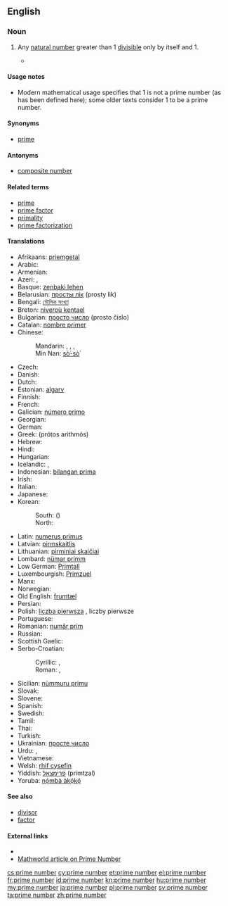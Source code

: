 ==English==
{{wikipedia}}

===Noun===
{{en-noun|prime numbers}}

# {{context|number theory|lang=en}} Any [[natural number]] greater than 1 [[divisible]] only by itself and 1.
#* {{quote-magazine|year=2013|month=July-August|author=[http://www.americanscientist.org/authors/detail/sarah-glaz Sarah Glaz]
|title=[http://www.americanscientist.org/issues/pub/2013/4/ode-to-prime-numbers Ode to Prime Numbers]
|volume=101|issue=4|magazine={{w|American Scientist}}
|passage=Some poems, echoing the purpose of early poetic treatises on scientific principles, attempt to elucidate the mathematical concepts that underlie '''prime numbers'''. Others play with primes’ cultural associations. Still others derive their structure from mathematical patterns involving primes.}}
#: {{usex|lang=en|Every natural number greater than 1 can be factorized into '''prime numbers'''.}}

====Usage notes====
* Modern mathematical usage specifies that 1 is not a prime number (as has been defined here); some older texts consider 1 to be a prime number.

====Synonyms====
* [[prime]]

====Antonyms====
* [[composite number]]

====Related terms====
* [[prime]]
* [[prime factor]]
* [[primality]]
* [[prime factorization]]

====Translations====
{{trans-top|natural number}}
* Afrikaans: [[priemgetal]]
* Arabic: {{t-|ar|عدد أولي|m|tr=3ádad 'awwaliy}}
* Armenian: {{t-|hy|պարզ թիվ|tr=parz t’iv}}
* Azeri: {{t-|az|sadə ədəd}}, {{t-|az|əsli ədəd}}
* Basque: [[zenbaki lehen]]
* Belarusian: [[просты лік]] (prosty lik)
* Bengali: [[মৌলিক সংখ্যা]]
* Breton: [[niveroù kentael]]
* Bulgarian: [[просто число]] (prosto čislo)
* Catalan: [[nombre primer]] {{g|m}}
* Chinese:
*: Mandarin: {{t|cmn|素數|sc=Hani}}, {{t|cmn|素数|tr=sùshù|sc=Hani}}, {{t|cmn|質數|sc=Hani}}, {{t|cmn|质数|tr=zhìshù|sc=Hani}}
*: Min Nan: [[sò͘-sò͘]]
* Czech: {{t+|cs|prvočíslo|n}}
* Danish: {{t+|da|primtal}}
* Dutch: {{t+|nl|priemgetal|n}}
* Estonian: [[algarv]]
* Finnish: {{t+|fi|alkuluku}}
* French: {{t+|fr|nombre premier|m}}
* Galician: [[número primo]] {{g|m}}
* Georgian: {{t-|ka|მარტივი რიცხვი|tr=martivi ritsxvi|sc=Geor}}
* German: {{t+|de|Primzahl|f}}
* Greek: {{t+|el|πρώτος αριθμός|m}} (prótos arithmós)
* Hebrew: {{t+|he|מספר ראשוני}}
* Hindi: {{t-|hi|अभाज्य संख्या}}
* Hungarian: {{t+|hu|prímszám}}
* Icelandic: {{t+|is|frumtala|f}}, {{t-|is|prímtala|f}}
* Indonesian: [[bilangan prima]]
* Irish: {{t-|ga|uimhir phríomha|f}}
* Italian: {{t-|it|numero primo|m}}
* Japanese: {{t+|ja|素数|tr=[[そすう]], [[sosū]]}}
* Korean:
*: South: {{t+|ko|소수|tr=sosu|sc=Hang}} ({{t+|ko|素數|sc=Hani}})
*: North: {{t+|ko|씨수|tr=ssisu|sc=Hang}}
{{trans-mid}}
* Latin: [[numerus primus]] {{g|m}}
* Latvian: [[pirmskaitlis]]
* Lithuanian: [[pirminiai skaičiai]]
* Lombard: [[nümar primm]]
* Low German: [[Primtall]]
* Luxembourgish: [[Primzuel]]
* Manx: {{t-|gv|ard-earroo|m}}
* Norwegian: {{t+|no|primtall}}
* Old English: [[frumtæl]]
* Persian: {{t-|fa|اعداد اول}}
* Polish: [[liczba pierwsza]] {{g|f}}, liczby pierwsze {{g|p}}
* Portuguese: {{t-|pt|número primo|m}}
* Romanian: [[număr prim]]
* Russian: {{t-|ru|простое число|n|tr=prostóje čisló}}
* Scottish Gaelic: {{t-|gd|prìomh-àireamh|f}}
* Serbo-Croatian:
*: Cyrillic: {{t-|sh|прости број|m}}, {{t-|sh|прост број|m}}
*: Roman: {{t-|sh|prosti broj|m}}, {{t-|sh|prost broj|m}}
* Sicilian: [[nùmmuru primu]] {{g|m}}
* Slovak: {{t-|sk|prvočíslo|n}}
* Slovene: {{t+|sl|praštevilo|n}}
* Spanish: {{t+|es|número primo|m}}
* Swedish: {{t+|sv|primtal|n}}
* Tamil: {{t+|ta|பகா எண்}}
* Thai: {{t-|th|จำนวนเฉพาะ|tr=jamnuan chăypor}}
* Turkish: {{t+|tr|asal sayı}}
* Ukrainian: [[просте число]] {{g|n}}
* Urdu: {{t-|ur|مفرد عدد}}, {{t-|ur|ولی عدد}}
* Vietnamese: {{t+|vi|số nguyên tố}}
* Welsh: [[rhif cysefin]]
* Yiddish: [[פרימצאל]] (primtzal) {{g|f}}
* Yoruba: [[nọ́mbà àkọ́kọ́]]
{{trans-bottom}}

====See also====
* [[divisor]]
* [[factor]]

====External links====
* {{pedialite}}
* [http://mathworld.wolfram.com/PrimeNumber.html Mathworld article on Prime Number]

[[cs:prime number]]
[[cy:prime number]]
[[et:prime number]]
[[el:prime number]]
[[fr:prime number]]
[[id:prime number]]
[[kn:prime number]]
[[hu:prime number]]
[[my:prime number]]
[[ja:prime number]]
[[pl:prime number]]
[[sv:prime number]]
[[ta:prime number]]
[[zh:prime number]]